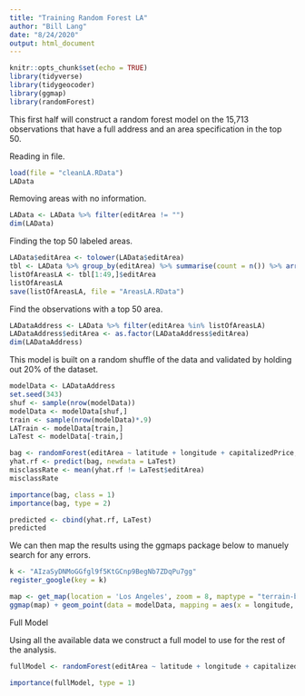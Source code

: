 ```yaml
---
title: "Training Random Forest LA"
author: "Bill Lang"
date: "8/24/2020"
output: html_document
---
```



```r
knitr::opts_chunk$set(echo = TRUE)
library(tidyverse)
library(tidygeocoder)
library(ggmap)
library(randomForest)
```


This first half will construct a random forest model on the 15,713 observations that have a full address and an area specification in the top 50.

Reading in file.

```r
load(file = "cleanLA.RData")
LAData 
```

Removing areas with no information.

```r
LAData <- LAData %>% filter(editArea != "")
dim(LAData)
```

Finding the top 50 labeled areas.

```r
LAData$editArea <- tolower(LAData$editArea)
tbl <- LAData %>% group_by(editArea) %>% summarise(count = n()) %>% arrange(desc(count))
listOfAreasLA <- tbl[1:49,]$editArea
listOfAreasLA
save(listOfAreasLA, file = "AreasLA.RData")
```

Find the observations with a top 50 area. 

```r
LADataAddress <- LAData %>% filter(editArea %in% listOfAreasLA) 
LADataAddress$editArea <- as.factor(LADataAddress$editArea)
dim(LADataAddress)
```

This model is built on a random shuffle of the data and validated by holding out 20% of the dataset. 
 
```r
modelData <- LADataAddress 
set.seed(343)
shuf <- sample(nrow(modelData))
modelData <- modelData[shuf,]
train <- sample(nrow(modelData)*.9)
LATrain <- modelData[train,]
LaTest <- modelData[-train,]
```


```r
bag <- randomForest(editArea ~ latitude + longitude + capitalizedPrice, data = LATrain, ntree = 1000, importance = TRUE)
yhat.rf <- predict(bag, newdata = LaTest)
misclassRate <- mean(yhat.rf != LaTest$editArea)
misclassRate

importance(bag, class = 1)
importance(bag, type = 2)
```

```r
predicted <- cbind(yhat.rf, LaTest)
predicted
```

We can then map the results using the ggmaps package below to manuely search for any errors.

```r
k <- "AIzaSyDNMoGGfgl9f5KtGCnp9BegNb7ZDqPu7gg"
register_google(key = k)
```

```r
map <- get_map(location = 'Los Angeles', zoom = 8, maptype = "terrain-background", source = 'google', color = 'color')
ggmap(map) + geom_point(data = modelData, mapping = aes(x = longitude, y = latitude, color = factor(editArea)), size = 1)+ theme(legend.position = "none")
```


Full Model

Using all the available data we construct a full model to use for the rest of the analysis. 

```r
fullModel <- randomForest(editArea ~ latitude + longitude + capitalizedPrice, data = modelData, ntree = 1000, mtry = 2, importance = TRUE)
```

```r
importance(fullModel, type = 1)
```





























